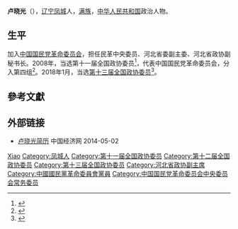 '''卢晓光'''（{{bd|1957年|9月|}}），[[辽宁|辽宁]][[凤城|凤城]]人，[[满族|满族]]，[[中华人民共和国|中华人民共和国]]政治人物。

== 生平 ==
加入[[中国国民党革命委员会|中国国民党革命委员会]]，担任民革中央委员、河北省委副主委、河北省政协副秘书长。2008年，当选第十一届全国政协委员<ref>{{cite news|title=第十一届全国政协委员名单|url=http://www.indaa.com.cn/zt/2009qglh/zxzs/200903/t20090303_127573.html|accessdate=2013-04-09|newspaper=新华社北京1月25日电 中国人民政治协商会议第十一届全国委员会委员名单(共2237人，2008年1月25日政协第十届全国委员会常务委员会第二十次会议通过)|date=2008年1月25日|deadurl=yes|archiveurl=https://web.archive.org/web/20130928014403/http://www.indaa.com.cn/zt/2009qglh/zxzs/200903/t20090303_127573.html|archivedate=2013年9月28日}}</ref>，代表中国国民党革命委员会，分入第四组<ref>{{cite news|title=全国政协信息-卢晓光|url=http://www.cppcc.gov.cn/CMS/wylibary/showJcwyxtInfoWylibary.action?tabJcwyxt.guid=11W0001030&wytype=wjwy|accessdate=2013-04-11|newspaper=全国政协委员会|archive-date=2018-01-27|archive-url=https://web.archive.org/web/20180127004440/http://www.cppcc.gov.cn/CMS/wylibary/showJcwyxtInfoWylibary.action?tabJcwyxt.guid=11W0001030&wytype=wjwy|dead-url=no}}</ref>。2018年1月，当选[[中国人民政治协商会议第十三届全国委员会委员名单|第十三届全国政协委员]]<ref>{{Cite web|url=http://sports.163.com/18/0126/06/D92BRKK400051C89.html|title=中国人民政治协商会议第十三届全国委员会委员名单|accessdate=2018-01-26|last=|work=网易|archive-url=https://web.archive.org/web/20180127143232/http://sports.163.com/18/0126/06/D92BRKK400051C89.html|archive-date=2018-01-27|dead-url=yes}}</ref>。

== 參考文獻 ==
{{reflist}}

== 外部链接 ==
* [http://district.ce.cn/newarea/sddy/201301/30/t20130130_24079947_7.shtml 卢晓光简历] {{Wayback|url=http://district.ce.cn/newarea/sddy/201301/30/t20130130_24079947_7.shtml |date=20160304194855 }} 中国经济网 2014-05-02

{{中国政治人物小作品}}
{{河北省领导人}}
{{中国国民党革命委员会第十二届中央委员会}}
{{中国国民党革命委员会第十三届中央委员会}}

{{Authority control}}
{{DEFAULTSORT:Lu卢}}
[[Category:盧姓|Xiao]]
[[Category:凤城人|Category:凤城人]]
[[Category:第十一届全国政协委员|Category:第十一届全国政协委员]]
[[Category:第十二届全国政协委员|Category:第十二届全国政协委员]]
[[Category:第十三届全国政协委员|Category:第十三届全国政协委员]]
[[Category:河北省政协副主席|Category:河北省政协副主席]]
[[Category:中國國民黨革命委員會黨員|Category:中國國民黨革命委員會黨員]]
[[Category:中国国民党革命委员会中央委员会常务委员|Category:中国国民党革命委员会中央委员会常务委员]]